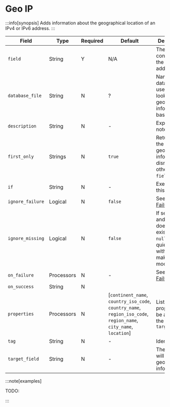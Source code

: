 # Geo IP

:::info[synopsis]
Adds information about the geographical location of an IPv4 or IPv6 address.
:::

|Field|Type|Required|Default|Description|
|---|---|---|---|---|
|`field`|String|Y|N/A|The field containing the IP address|
|`database_file`|String|N|?|Name of the database used to lookup the geographical information based on IP|
|`description`|String|N|-|Explanatory note|
|`first_only`|Strings|N|`true`|Return only the first ip geolocation info, disregarding others in `field` if any|
|`if`|String|N|-|Execute on this condition|
|`ignore_failure`|Logical|N|`false`|See [Handling Failures](../handling-failures.mdx)|
|`ignore_missing`|Logical|N|`false`|If set to `true` and `field` does not exist or is `null`, exit quietly without making any modifications|
|`on_failure`|Processors|N|-|See [Handling Failures](../handling-failures.mdx)|
|`on_success`|String|N|||
|`properties`|Processors|N|[`continent_name`, `country_iso_code`, `country_name`, `region_iso_code`, `region_name`, `city_name`, `location`]|List of properties to be added to the `target_field`|
|`tag`|String|N|-|Identifier|
|`target_field`|String|N|-|The field that will store the geographical information|

:::note[examples]

TODO:

:::